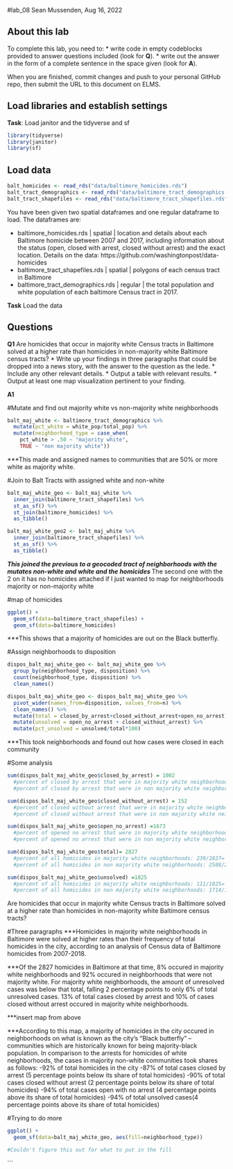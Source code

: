 #lab_08
Sean Mussenden, Aug 16, 2022

## About this lab

To complete this lab, you need to:
* write code in empty codeblocks provided to answer questions included (look for **Q**).
* write out the answer in the form of a complete sentence in the space given (look for **A**).

When you are finished, commit changes and push to your personal GitHub repo, then submit the URL to this document on ELMS.

## Load libraries and establish settings
**Task**: Load janitor and the tidyverse and sf

```r
library(tidyverse)
library(janitor)
library(sf)

```

## Load data

```r

balt_homicides <- read_rds("data/baltimore_homicides.rds")
balt_tract_demographics <- read_rds("data/baltimore_tract_demographics.rds")
balt_tract_shapefiles <- read_rds("data/baltimore_tract_shapefiles.rds")


```

You have been given two spatial dataframes and one regular dataframe to load.  The dataframes are:

* baltimore_homicides.rds | spatial | location and details about each Baltimore homicide between 2007 and 2017, including information about the status (open, closed with arrest, closed without arrest) and the exact location. Details on the data: https://github.com/washingtonpost/data-homicides
* baltimore_tract_shapefiles.rds | spatial | polygons of each census tract in Baltimore
* baltimore_tract_demographics.rds | regular | the total population and white population of each baltimore Census tract in 2017.

**Task** Load the data

## Questions

**Q1** Are homicides that occur in majority white Census tracts in Baltimore solved at a higher rate than homicides in non-majority white Baltimore census tracts?
* Write up your findings in three paragraphs that could be dropped into a news story, with the answer to the question as the lede. 
* Include any other relevant details.
* Output a table with relevant results. 
* Output at least one map visualization pertinent to your finding. 

**A1** 



#Mutate and find out majority white vs non-majority white neighborhoods
```r
balt_maj_white <- baltimore_tract_demographics %>%
  mutate(pct_white = white_pop/total_pop) %>%
  mutate(neighborhood_type = case_when(
    pct_white > .50 ~ "majority white",
    TRUE ~ "non majority white"))
```

***This made and assigned names to communities that are 50% or more white as majority white.


#Join to Balt Tracts with assigned white and non-white
```r
balt_maj_white_geo <- balt_maj_white %>%
  inner_join(baltimore_tract_shapefiles) %>%
  st_as_sf() %>% 
  st_join(baltimore_homicides) %>%
  as_tibble()

balt_maj_white_geo2 <- balt_maj_white %>%
  inner_join(baltimore_tract_shapefiles) %>%
  st_as_sf() %>% 
  as_tibble()
```

***This joined the previous to a geocoded tract of neighborhoods with the mutates non-white and white and the homicides
***The second one with the 2 on it has no homicides attached if I just wanted to map for neighborhoods majority or non-majority white 

#map of homicides
```r
ggplot() +
  geom_sf(data=baltimore_tract_shapefiles) +
  geom_sf(data=baltimore_homicides) 

```

***This shows that a majority of homicides are out on the Black butterfly.



#Assign neighborhoods to disposition
```r
dispos_balt_maj_white_geo <- balt_maj_white_geo %>% 
  group_by(neighborhood_type, disposition) %>% 
  count(neighborhood_type, disposition) %>% 
  clean_names() 

dispos_balt_maj_white_geo <- dispos_balt_maj_white_geo %>% 
  pivot_wider(names_from=disposition, values_from=n) %>%
  clean_names() %>%
  mutate(total = closed_by_arrest+closed_without_arrest+open_no_arrest) %>%
  mutate(unsolved = open_no_arrest + closed_without_arrest) %>%
  mutate(pct_unsolved = unsolved/total*100)

```

***This took neighborhoods and found out how cases were closed in each community


#Some analysis
```r
sum(dispos_balt_maj_white_geo$closed_by_arrest) = 1002
  #percent of closed by arrest that were in majority white neighborhoods: 128/1002= 13%
  #percent of closed by arrest that were in non majority white neighborhoods: 874/1002= 87%

sum(dispos_balt_maj_white_geo$closed_without_arrest) = 152
  #percent of closed without arrest that were in majority white neighborhoods: 15/152= 10%
  #percent of closed without arrest that were in non majority white neighborhoods: 137/152= 90%

sum(dispos_balt_maj_white_geo$open_no_arrest) =1673
  #percent of opened no arrest that were in majority white neighborhoods: 96/1673= 6%
  #percent of opened no arrest that were in non majority white neighborhoods: 1577/1673= 94%

sum(dispos_balt_maj_white_geo$total)= 2827
  #percent of all homicides in majority white neighborhoods: 239/2827= 8%
  #percent of all homicides in non majority white neighborhoods: 2588/2827= 92%

sum(dispos_balt_maj_white_geo$unsolved) =1825
  #percent of all homicides in majority white neighborhoods: 111/1825= 6%
  #percent of all homicides in non majority white neighborhoods: 1714/1825= 94%
```

Are homicides that occur in majority white Census tracts in Baltimore solved at a higher rate than homicides in non-majority white Baltimore census tracts?


#Three paragraphs
***Homicides in majority white neighborhoods in Baltimore were solved at higher rates than their frequency of total homicides in the city, according to an analysis of Census data of Baltimore homicides from 2007-2018.

***Of the 2827 homicides in Baltimore at that time, 8% occured in majority white neighborhoods and 92% occured in neighborhoods that were not majority white. For majority white neighborhoods, the amount of unresolved cases was below that total, falling 2 percentage points to only 6% of total unresolved cases. 13% of total cases closed by arrest and 10% of cases closed without arrest occured in majority white neighborhoods.

***insert map from above

***According to this map, a majority of homicides in the city occured in neighborhoods on what is known as the city's "Black butterfly" -- communities which are historically known for being majority-black population. In comparison to the arrests for homicides of white neighborhoods, the cases in majority non-white communities took shares as follows:
-92% of total homicides in the city
-87% of total cases closed by arrest (5 percentage points below its share of total homicides)
-90% of total cases closed without arrest (2 percentage points below its share of total homicides)
-94% of total cases open with no arrest (4 percentage points above its share of total homicides)
-94% of total unsolved cases(4 percentage points above its share of total homicides)







#Trying to do more
```r
ggplot() +
  geom_sf(data=balt_maj_white_geo, aes(fill=neighborhood_type)) 

#Couldn't figure this out for what to put in the fill
```


```
